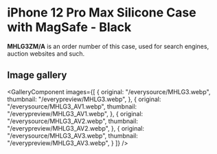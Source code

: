 
# iPhone 12 Pro Max Silicone Case with MagSafe - Black

<Callout type='info' emoji='👉🏻'>**MHLG3ZM/A** is an order number of this case, used for search engines, auction websites and such.</Callout>

## Image gallery

<GalleryComponent
    images={[
      {
        original: "/everysource/MHLG3.webp",
        thumbnail: "/everypreview/MHLG3.webp",
      },
      {
        original: "/everysource/MHLG3_AV1.webp",
        thumbnail: "/everypreview/MHLG3_AV1.webp",
      },
      {
        original: "/everysource/MHLG3_AV2.webp",
        thumbnail: "/everypreview/MHLG3_AV2.webp",
      },
      {
        original: "/everysource/MHLG3_AV3.webp",
        thumbnail: "/everypreview/MHLG3_AV3.webp",
      }
    ]}
  />
